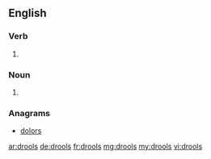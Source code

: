 ==English==

===Verb===
{{head|en}}

# {{en-third-person singular of|drool}}

===Noun===
{{head|en|plural}}
# {{plural of|drool|lang=en}}

===Anagrams===
* [[dolors#English|dolors]]

[[ar:drools]]
[[de:drools]]
[[fr:drools]]
[[mg:drools]]
[[my:drools]]
[[vi:drools]]
